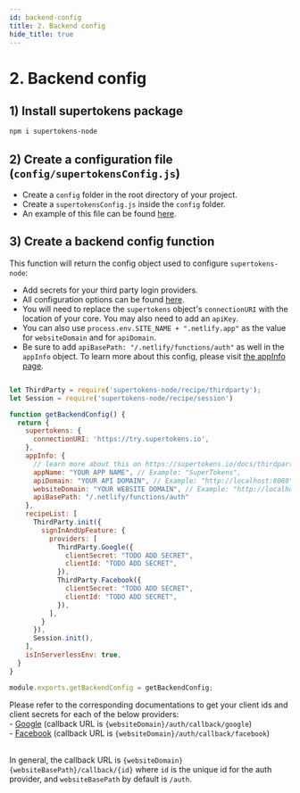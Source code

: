 ```yaml
---
id: backend-config
title: 2. Backend config
hide_title: true
---
```


# 2. Backend config

## 1) Install supertokens package
```bash
npm i supertokens-node
```

## 2) Create a configuration file (`config/supertokensConfig.js`)
- Create a `config` folder in the root directory of your project.
- Create a `supertokensConfig.js` inside the `config` folder.
- An example of this file can be found [here](https://github.com/supertokens/supertokens-auth-react/blob/master/examples/with-netlify/config/supertokensConfig.js).


## 3) Create a backend config function
This function will return the config object used to configure `supertokens-node`:
- Add secrets for your third party login providers.
- All configuration options can be found [here](/docs/nodejs/thirdparty/init).
- You will need to replace the `supertokens` object's `connectionURI` with the location of your core. You may also need to add an `apiKey`.
- You can also use `process.env.SITE_NAME + ".netlify.app"` as the value for `websiteDomain` and for `apiDomain`.
- Be sure to add `apiBasePath: "/.netlify/functions/auth"` as well in the `appInfo` object. To learn more about this config, please visit [the appInfo page](../../appinfo).

<!--DOCUSAURUS_CODE_TABS-->
<!--/config/supertokensConfig.js-->
```jsx

let ThirdParty = require('supertokens-node/recipe/thirdparty');
let Session = require('supertokens-node/recipe/session')

function getBackendConfig() {
  return {
    supertokens: {
      connectionURI: 'https://try.supertokens.io',
    },
    appInfo: {
      // learn more about this on https://supertokens.io/docs/thirdparty/appinfo
      appName: "YOUR APP NAME", // Example: "SuperTokens",
      apiDomain: "YOUR API DOMAIN", // Example: "http://localhost:8080",
      websiteDomain: "YOUR WEBSITE DOMAIN", // Example: "http://localhost:8080"
      apiBasePath: "/.netlify/functions/auth"
    },
    recipeList: [
      ThirdParty.init({
        signInAndUpFeature: {
          providers: [
            ThirdParty.Google({
              clientSecret: "TODO ADD SECRET",
              clientId: "TODO ADD SECRET",
            }),
            ThirdParty.Facebook({
              clientSecret: "TODO ADD SECRET",
              clientId: "TODO ADD SECRET",
            }),
          ],
        }
      }),
      Session.init(),
    ],
    isInServerlessEnv: true,
  }
}

module.exports.getBackendConfig = getBackendConfig;

```
<!--END_DOCUSAURUS_CODE_TABS-->

<div class="specialNote" style="margin-bottom: 40px">
Please refer to the corresponding documentations to get your client ids and client secrets for each of the below providers:<br/>
  - <a href="https://developers.google.com/identity/sign-in/web/sign-in#create_authorization_credentials" rel="noopener noreferrer" target="_blank" >Google</a> (callback URL is <code>{websiteDomain}/auth/callback/google</code>)<br/>
  - <a href="https://developers.facebook.com/docs/development/create-an-app" rel="noopener noreferrer" target="_blank" >Facebook</a> (callback URL is <code>{websiteDomain}/auth/callback/facebook</code>)<br/><br/>

In general, the callback URL is `{websiteDomain}{websiteBasePath}/callback/{id}` where `id` is the unique id for the auth provider, and `websiteBasePath` by default is `/auth`.
</div>